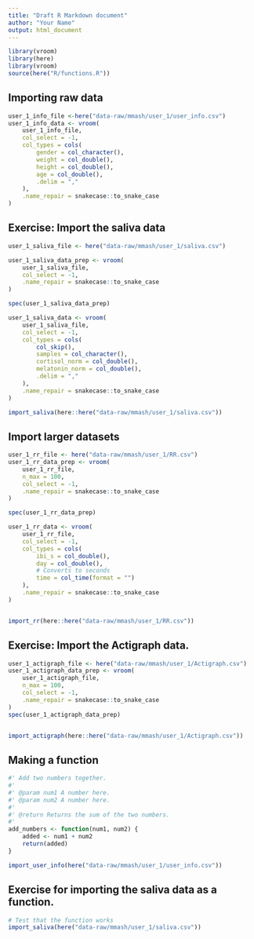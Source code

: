 ```yaml
---
title: "Draft R Markdown document"
author: "Your Name"
output: html_document
---
```


```r
library(vroom)
library(here)
library(vroom)
source(here("R/functions.R")) 
```

## Importing raw data

```r
user_1_info_file <-here("data-raw/mmash/user_1/user_info.csv")
user_1_info_data <- vroom(
    user_1_info_file,
    col_select = -1,
    col_types = cols(
        gender = col_character(),
        weight = col_double(),
        height = col_double(),
        age = col_double(),
        .delim = ","
    ),
    .name_repair = snakecase::to_snake_case
)

```

## Exercise: Import the saliva data

```r
user_1_saliva_file <- here("data-raw/mmash/user_1/saliva.csv")

user_1_saliva_data_prep <- vroom(
    user_1_saliva_file,
    col_select = -1,
    .name_repair = snakecase::to_snake_case
)

spec(user_1_saliva_data_prep)

user_1_saliva_data <- vroom(
    user_1_saliva_file,
    col_select = -1,
    col_types = cols(
        col_skip(),
        samples = col_character(),
        cortisol_norm = col_double(),
        melatonin_norm = col_double(),
        .delim = ","
    ),
    .name_repair = snakecase::to_snake_case
)

import_saliva(here::here("data-raw/mmash/user_1/saliva.csv"))
```

## Import larger datasets
```r
user_1_rr_file <- here("data-raw/mmash/user_1/RR.csv")
user_1_rr_data_prep <- vroom(
    user_1_rr_file,
    n_max = 100,
    col_select = -1,
    .name_repair = snakecase::to_snake_case
)

spec(user_1_rr_data_prep)

user_1_rr_data <- vroom(
    user_1_rr_file,
    col_select = -1,
    col_types = cols(
        ibi_s = col_double(),
        day = col_double(),
        # Converts to seconds
        time = col_time(format = "")
    ),
    .name_repair = snakecase::to_snake_case
) 


import_rr(here::here("data-raw/mmash/user_1/RR.csv"))
```

## Exercise: Import the Actigraph data.
```r
user_1_actigraph_file <- here("data-raw/mmash/user_1/Actigraph.csv")
user_1_actigraph_data_prep <- vroom(
    user_1_actigraph_file,
    n_max = 100,
    col_select = -1,
    .name_repair = snakecase::to_snake_case
)
spec(user_1_actigraph_data_prep)


import_actigraph(here::here("data-raw/mmash/user_1/Actigraph.csv"))
```

## Making a function

```r
#' Add two numbers together.
#'
#' @param num1 A number here.
#' @param num2 A number here.
#'
#' @return Returns the sum of the two numbers.
#'
add_numbers <- function(num1, num2) {
    added <- num1 + num2
    return(added)
}
```
```r
import_user_info(here("data-raw/mmash/user_1/user_info.csv"))
```


## Exercise for importing the saliva data as a function.

```r



# Test that the function works
import_saliva(here("data-raw/mmash/user_1/saliva.csv"))
```

